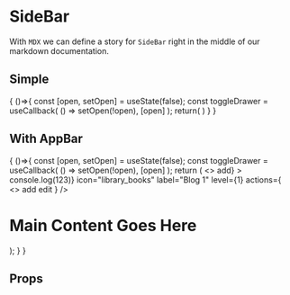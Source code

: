 


<Meta title='Components|Layout/SideBar' component={SideBar} />

# SideBar
With `MDX` we can define a story for `SideBar` right in the middle of our
markdown documentation.

## Simple 
<Preview>
  <Story name='Simple'>
    {
      ()=>{
        const [open, setOpen] = useState(false);
        const toggleDrawer = useCallback(
        () => setOpen(!open),
        [open]
        );
    return(
        <SideBar
          onToggleDrawer={toggleDrawer}
          open={open}
        />
        )
      }
    }
  </Story>
</Preview>


## With AppBar 
<Preview>
  <Story name='With AppBar'>
    {
      ()=>{
        const [open, setOpen] = useState(false);
        const toggleDrawer = useCallback(
        () => setOpen(!open),
        [open]
        );
    return (
      <>
        <AppBar
          logo={logo}
          links={links}
          controls={controls}
          userAvatar={userAvatar}
          sideNavActive={true}
        />
        <SideBar
          onToggleDrawer={toggleDrawer}
          open={open}
        >
        <SideBarSection
          label="Blogs"
          actions={<Icon >add</Icon>}
        >
          <SideBarItem
            onClick={() => console.log(123)}
            icon="library_books"
            label="Blog 1"
            level={1}
            actions={
              <>
                <a>
                  <Icon >add</Icon>
                </a>
                <a>
                  <Icon >edit</Icon>
                </a>
              </>
            }
          />
          <SideBarItem
            icon="library_books"
            label="Blog 2"
            level={1}
          />
        </SideBarSection>
      </SideBar>
        <Main pushContent={open} >
          <h1>Main Content Goes Here</h1>
        </Main>
    </>
  );
      }
    }
  </Story>
</Preview>




## Props
<Props of={SideBar} />